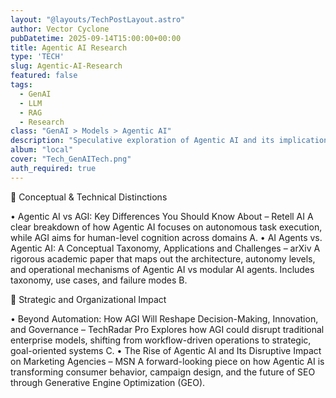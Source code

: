 ```yaml
---
layout: "@layouts/TechPostLayout.astro"
author: Vector Cyclone
pubDatetime: 2025-09-14T15:00:00+00:00
title: Agentic AI Research
type: 'TECH'
slug: Agentic-AI-Research
featured: false
tags:
  - GenAI
  - LLM
  - RAG
  - Research
class: "GenAI > Models > Agentic AI"
description: "Speculative exploration of Agentic AI and its implications"
album: "local"
cover: "Tech_GenAITech.png"
auth_required: true
---
```

🧠 Conceptual & Technical Distinctions

•  Agentic AI vs AGI: Key Differences You Should Know About – Retell AI
A clear breakdown of how Agentic AI focuses on autonomous task execution, while AGI aims for human-level cognition across domains A.
•  AI Agents vs. Agentic AI: A Conceptual Taxonomy, Applications and Challenges – arXiv
A rigorous academic paper that maps out the architecture, autonomy levels, and operational mechanisms of Agentic AI vs modular AI agents. Includes taxonomy, use cases, and failure modes B.

🚀 Strategic and Organizational Impact

•  Beyond Automation: How AGI Will Reshape Decision-Making, Innovation, and Governance – TechRadar Pro
Explores how AGI could disrupt traditional enterprise models, shifting from workflow-driven operations to strategic, goal-oriented systems C.
•  The Rise of Agentic AI and Its Disruptive Impact on Marketing Agencies – MSN
A forward-looking piece on how Agentic AI is transforming consumer behavior, campaign design, and the future of SEO through Generative Engine Optimization (GEO).